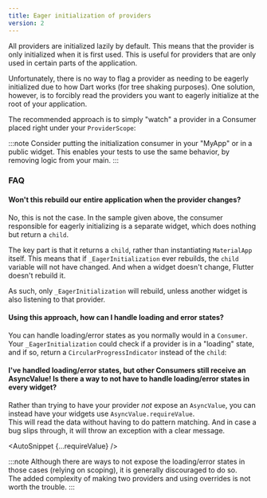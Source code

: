 ```yaml
---
title: Eager initialization of providers
version: 2
---
```



All providers are initialized lazily by default. This means that the provider is only
initialized when it is first used. This is useful for providers that are only
used in certain parts of the application.

Unfortunately, there is no way to flag a provider as needing to be eagerly initialized due
to how Dart works (for tree shaking purposes). One solution, however, is to forcibly
read the providers you want to eagerly initialize at the root of your application.

The recommended approach is to simply "watch" a provider in a Consumer placed right under your `ProviderScope`:

<AutoSnippet raw={consumerExample} />

:::note
Consider putting the initialization consumer in your "MyApp" or in a public widget.
This enables your tests to use the same behavior, by removing logic from your main.
:::

### FAQ

#### Won't this rebuild our entire application when the provider changes?

No, this is not the case.
In the sample given above, the consumer responsible for eagerly initializing
is a separate widget, which does nothing but return a `child`.

The key part is that it returns a `child`, rather than instantiating `MaterialApp` itself.
This means that if `_EagerInitialization` ever rebuilds, the `child` variable
will not have changed. And when a widget doesn't change, Flutter doesn't rebuild it.

As such, only `_EagerInitialization` will rebuild, unless another widget is also listening to that provider.

#### Using this approach, how can I handle loading and error states?

You can handle loading/error states as you normally would in a `Consumer`.
Your `_EagerInitialization` could check if a provider is in a "loading" state,
and if so, return a `CircularProgressIndicator` instead of the `child`:

<AutoSnippet raw={asyncConsumerExample} />

#### I've handled loading/error states, but other Consumers still receive an AsyncValue! Is there a way to not have to handle loading/error states in every widget?

Rather than trying to have your provider _not_ expose an `AsyncValue`, you can
instead have your widgets use `AsyncValue.requireValue`.  
This will read the data without having to do pattern matching. And in case a bug slips through,
it will throw an exception with a clear message.

<AutoSnippet {...requireValue} />

:::note
Although there are ways to not expose the loading/error states in those cases (relying on scoping),
it is generally discouraged to do so.  
The added complexity of making two providers and using overrides is not worth the trouble.
:::
